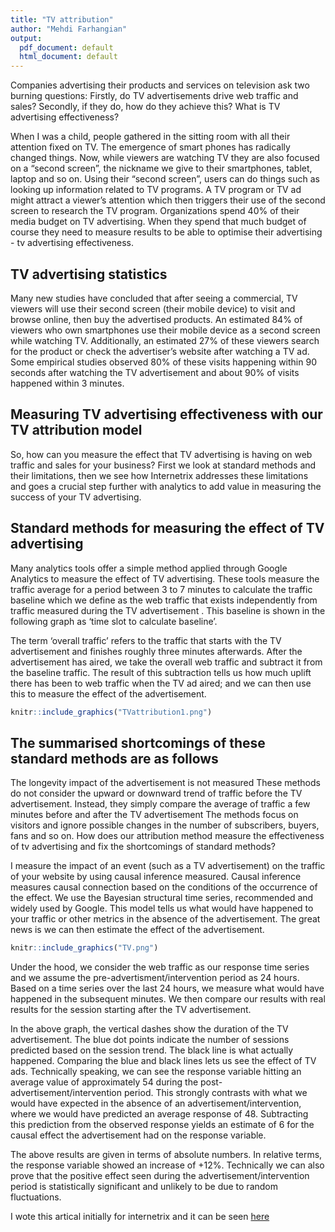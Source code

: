 ```yaml
---
title: "TV attribution"
author: "Mehdi Farhangian"
output:
  pdf_document: default
  html_document: default
---
```





Companies advertising their products and services on television ask two burning questions: Firstly, do TV advertisements drive web traffic and sales? Secondly, if they do, how do they achieve this? What is TV advertising effectiveness?

When I was a child, people gathered in the sitting room with all their attention fixed on TV. The emergence of smart phones has radically changed things. Now, while viewers are watching TV they are also focused on a “second screen”, the nickname we give to their smartphones, tablet, laptop and so on. Using their “second screen”, users can do things such as looking up information related to TV programs. A TV program or TV ad might attract a viewer's attention which then triggers their use of the second screen to research the TV program. Organizations spend 40% of their media budget on TV advertising. When they spend that much budget of course they need to measure results to be able to optimise their advertising - tv advertising effectiveness.

## TV advertising statistics

Many new studies have concluded that after seeing a commercial, TV viewers will use their second screen (their mobile device) to visit and browse online, then buy the advertised products. An estimated 84% of viewers who own smartphones use their mobile device as a second screen while watching TV. Additionally, an estimated 27% of these viewers search for the product or check the advertiser's website after watching a TV ad. Some empirical studies observed 80% of these visits happening within 90 seconds after watching the TV advertisement and about 90% of visits happened within 3 minutes.

## Measuring TV advertising effectiveness with our TV attribution model

So, how can you measure the effect that TV advertising is having on web traffic and sales for your business? First we look at standard methods and their limitations, then we see how Internetrix addresses these limitations and goes a crucial step further with analytics to add value in measuring the success of your TV advertising.

## Standard methods for measuring the effect of TV advertising

Many analytics tools offer a simple method applied through Google Analytics to measure the effect of TV advertising. These tools measure the traffic average for a period between 3 to 7 minutes to calculate the traffic baseline which we define as the web traffic that exists independently from traffic measured during the TV advertisement . This baseline is shown in the following graph as 'time slot to calculate baseline'.

The term 'overall traffic' refers to the traffic that starts with the TV advertisement and finishes roughly three minutes afterwards. After the advertisement has aired, we take the overall web traffic and subtract it from the baseline traffic. The result of this subtraction tells us how much uplift there has been to web traffic when the TV ad aired; and we can then use this to measure the effect of the advertisement.

```r
knitr::include_graphics("TVattribution1.png")
```



## The summarised shortcomings of these standard methods are as follows

The longevity impact of the advertisement is not measured
These methods do not consider the upward or downward trend of traffic before the TV advertisement. Instead, they simply compare the average of traffic a few minutes before and after the TV advertisement
The methods focus on visitors and ignore possible changes in the number of subscribers, buyers, fans and so on.
How does our attribution method measure the effectiveness of tv advertising and fix the shortcomings of standard methods?

I measure the impact of an event (such as a TV advertisement) on the traffic of your website by using causal inference measured. Causal inference measures causal connection based on the conditions of the occurrence of the effect. We use the Bayesian structural time series, recommended and widely used by Google. This model tells us what would have happened to your traffic or other metrics in the absence of the advertisement. The great news is we can then estimate the effect of the advertisement.


```r
knitr::include_graphics("TV.png")
```

Under the hood, we consider the web traffic as our response time series and we assume the pre-advertisment/intervention period as 24 hours. Based on a time series over the last 24 hours, we measure what would have happened in the subsequent minutes. We then compare our results with real results for the session starting after the TV advertisement.


In the above graph, the vertical dashes show the duration of the TV advertisement. The blue dot points indicate the number of sessions predicted based on the session trend. The black line is what actually happened. Comparing the blue and black lines lets us see the effect of TV ads. Technically speaking, we can see the response variable hitting an average value of approximately 54 during the post-advertisement/intervention period. This strongly contrasts with what we would have expected in the absence of an advertisement/intervention, where we would have predicted an average response of 48. Subtracting this prediction from the observed response yields an estimate of 6 for the causal effect the advertisement had on the response variable.

The above results are given in terms of absolute numbers. In relative terms, the response variable showed an increase of +12%. Technically we can also prove that the positive effect seen during the advertisement/intervention period is statistically significant and unlikely to be due to random fluctuations.

I wote this artical initially for internetrix and it can be seen [here](https://www.internetrix.com.au/blog/measuring-the-impact-of-tv-advertisement-on-web-traffic/)
